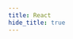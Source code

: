 ```yaml
---
title: React
hide_title: true
---
```



<FeatureIcon src={react} title="React" />
<LinkList
  data={[
    {
      title: "DOM",
      link: "/docs/react/dom",
      src: react,
    },
    {
      title: "解决方案",
      link: "/docs/react/solutions",
      src: react,
    },
    {
      title: "最佳实践",
      link: "/docs/react/best-practice",
      src: react,
    },
    {
      title: "Redux",
      link: "/docs/react/redux",
      src: redux,
    },
  ]}
/>
